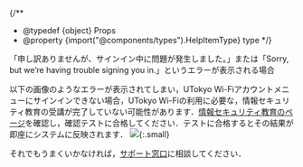 
{/**
  * @typedef {object} Props
  * @property {import("@components/types").HelpItemType} type
  */}

<HelpItem lang="ja" type={props.type} >
  <Fragment slot="problem">「申し訳ありませんが、サインイン中に問題が発生しました。」または「Sorry, but we’re having trouble signing you in.」というエラーが表示される場合</Fragment>

  以下の画像のようなエラーが表示されてしまい，UTokyo Wi-Fiアカウントメニューにサインインできない場合，UTokyo Wi-Fiの利用に必要な，情報セキュリティ教育の受講が完了していない可能性があります．[情報セキュリティ教育のページ](https://univtokyo.sharepoint.com/sites/Security/SitePages/Information_Security_Education.aspx)を確認し，確認テストに合格してください．テストに合格するとその結果が即座にシステムに反映されます．
  ![](/utokyo_wifi/img/account_menu_access_denied.png){:.small}

  それでもうまくいかなければ，[サポート窓口](/support/)に相談してください．
</HelpItem>